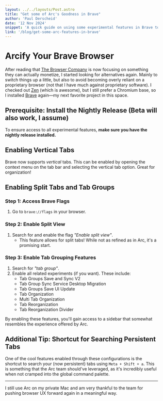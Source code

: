 ```yaml
---
layout: ../../layouts/Post.astro
title: "Get some of Arc's Goodness in Brave"
author: 'Paul Derscheid'
date: '12 Nov 2024'
snippet: 'A quick guide on using some experimental features in Brave to emulate a user experience closer to Arc'
link: '/blog/get-some-arc-features-in-brave'
---
```


# Arcify Your Brave Browser

After reading that [The Browser Company](https://thebrowser.company/) is now focusing on something they can actually monetize, I started looking for alternatives again. Mainly to switch things up a little, but also to avoid becoming overly reliant on a proprietary browser (not that I have much against proprietary software). I checked out [Zen](https://zen-browser.app/) (which is awesome), but I still prefer a Chromium base, so I installed [Brave](https://brave.com/) again—my next favorite project in this space.

## Prerequisite: Install the Nightly Release (Beta will also work, I assume)

To ensure access to all experimental features, **make sure you have the nightly release installed.**

## Enabling Vertical Tabs

Brave now supports _vertical_ tabs. This can be enabled by opening the context menu on the tab bar and selecting the vertical tab option. Great for organization!

## Enabling Split Tabs and Tab Groups

### Step 1: Access Brave Flags

1. Go to `brave://flags` in your browser.

### Step 2: Enable Split View

1. Search for and enable the flag _"Enable split view"_.
    - This feature allows for split tabs! While not as refined as in Arc, it's a promising start.

### Step 3: Enable Tab Grouping Features

1. Search for _"tab group"_.
2. Enable all related experiments (if you want). These include:
    - Tab Groups Save and Sync V2
    - Tab Group Sync Service Desktop Migration
    - Tab Groups Save UI Update
    - Tab Organization
    - Multi Tab Organization
    - Tab Reorganization
    - Tab Reorganization Divider

By enabling these features, you'll gain access to a sidebar that somewhat resembles the experience offered by Arc.

## Additional Tip: Shortcut for Searching Persistent Tabs

One of the cool features enabled through these configurations is the shortcut to search your (now persistent) tabs using `Meta + Shift + a`. This is something that the Arc team should've leveraged, as it's incredibly useful when not cramped into the global command palette.

---

I still use Arc on my private Mac and am very thankful to the team for pushing browser UX forward again in a meaningful way.

